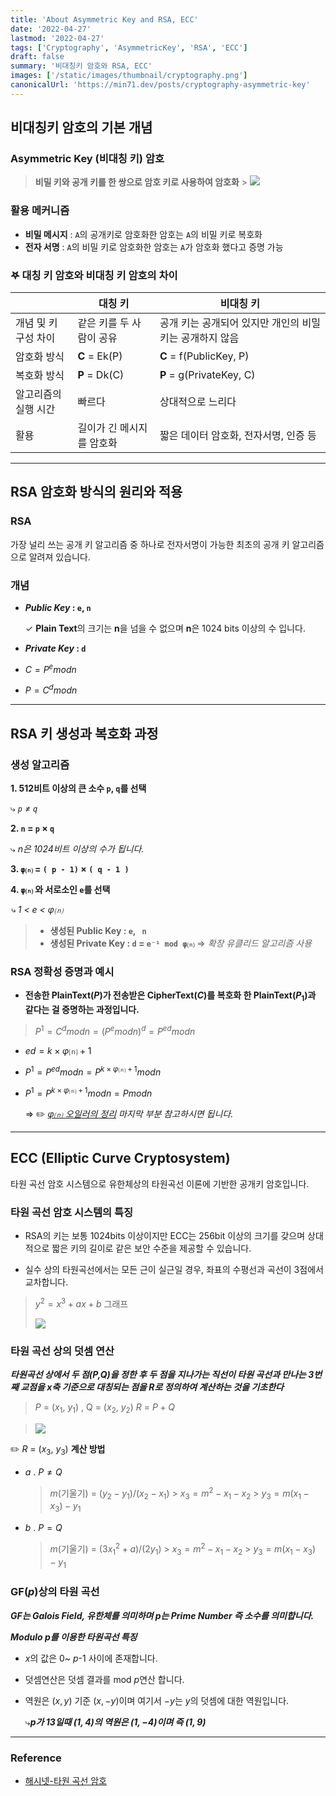 ```yaml
---
title: 'About Asymmetric Key and RSA, ECC'
date: '2022-04-27'
lastmod: '2022-04-27'
tags: ['Cryptography', 'AsymmetricKey', 'RSA', 'ECC']
draft: false
summary: '비대칭키 암호와 RSA, ECC'
images: ['/static/images/thumbnail/cryptography.png']
canonicalUrl: 'https://min71.dev/posts/cryptography-asymmetric-key'
---
```


<TOCInline toc={props.toc} exclude="Introduction" />

## 비대칭키 암호의 기본 개념

### Asymmetric Key (비대칭 키) 암호

> **비밀 키와 공개 키를 한 쌍으로 암호 키로 사용하여 암호화** > ![](/static/images/cryptography/asymmetric-key.jpeg)

### 활용 메커니즘

- **비밀 메시지** : `A`의 공개키로 암호화한 암호는 `A`의 비밀 키로 복호화
- **전자 서명** : `A`의 비밀 키로 암호화한 암호는 `A`가 암호화 했다고 증명 가능

### 𖤐 대칭 키 암호와 비대칭 키 암호의 차이

|                      | 대칭 키                   | 비대칭 키                                                |
| -------------------- | ------------------------- | -------------------------------------------------------- |
| 개념 및 키 구성 차이 | 같은 키를 두 사람이 공유  | 공개 키는 공개되어 있지만 개인의 비밀 키는 공개하지 않음 |
| 암호화 방식          | **C** = Ek(P)             | **C** = f(PublicKey, P)                                  |
| 복호화 방식          | **P** = Dk(C)             | **P** = g(PrivateKey, C)                                 |
| 알고리즘의 실행 시간 | 빠르다                    | 상대적으로 느리다                                        |
| 활용                 | 길이가 긴 메시지를 암호화 | 짧은 데이터 암호화, 전자서명, 인증 등                    |

---

## RSA 암호화 방식의 원리와 적용

### RSA

가장 널리 쓰는 공개 키 알고리즘 중 하나로 전자서명이 가능한 최초의 공개 키 알고리즘으로 알려져 있습니다.

### 개념

- **_Public Key_ : `e`, `n`**

  ✓ **Plain Text**의 크기는 **n**을 넘을 수 없으며 **n**은 1024 bits 이상의 수 입니다.

- **_Private Key_ : `d`**
- $C = P^e mod n$
- $P = C^d mod n$

---

## RSA 키 생성과 복호화 과정

### 생성 알고리즘

**1. 512비트 이상의 큰 소수 `p`, `q`를 선택**

⤷ _`p` ≠ `q`_

**2. `n` = `p` × `q`**

⤷ _n은 1024비트 이상의 수가 됩니다._

**3. `φ⒩` = `( p - 1)` × `( q - 1 )`**

**4. `φ⒩` 와 서로소인 `e`를 선택**

_⤷ 1 < e < φ⒩_

> - **생성된 Public Key : `e`, ` n`**
> - **생성된 Private Key : `d` = `e⁻¹ mod φ⒩`** ⇒ _확장 유클리드 알고리즘 사용_

### RSA 정확성 증명과 예시

- **전송한 PlainText($P$)가 전송받은 CipherText($C$)를 복호화 한 PlainText($P_1$)과 같다는 걸 증명하는 과정입니다.**

> $P^1 = C^d  mod n = (P^e mod n)^d = P^{ed} mod n$

- $ed = k × φ⒩ + 1$
- $P^1 = P^{ed} mod n= P^{k × φ⒩ + 1} mod n$
- $P^1 = P^{k × φ⒩ + 1} mod n = P mod n$

  ⇒ ✏️ _[φ⒩ 오일러의 정리](https://min71.dev/posts/cryptography-mathematics-in-cryptography#%CF%86) 마지막 부분 참고하시면 됩니다._

---

## ECC (Elliptic Curve Cryptosystem)

타원 곡선 암호 시스템으로 유한체상의 타원곡선 이론에 기반한 공개키 암호입니다.

### 타원 곡선 암호 시스템의 특징

- RSA의 키는 보통 1024bits 이상이지만 ECC는 256bit 이상의 크기를 갖으며 상대적으로 짧은 키의 길이로 같은 보안 수준을 제공할 수 있습니다.

- 실수 상의 타원곡선에서는 모든 근이 실근일 경우, 좌표의 수평선과 곡선이 3점에서 교차합니다.

> $y^2 = x^3 + ax + b$ 그래프
>
> ![](/static/images/cryptography/ecc.png)

### 타원 곡선 상의 덧셈 연산

**_타원곡선 상에서 두 점($P$,$Q$)을 정한 후 두 점을 지나가는 직선이 타원 곡선과 만나는 3번째 교점을 $x$축 기준으로 대칭되는 점을 $R$로 정의하여 계산하는 것을 기초한다_**

> $P$ = ($x_1$, $y_1$) , Q = ($x_2$, $y_2$)
> $R$ = $P + Q$

> ![](/static/images/cryptography/ecc-add.jpeg)

✏️ $R$ = ($x_3$, $y_3$) **계산 방법**

- $a$ . $P ≠ Q$
  > $m$(기울기) = $(y_2 - y_1) / (x_2 - x_1)$ > $x_3 = m^2 - x_1 - x_2$ > $y_3 = m(x_1 - x_3) - y_1$
- $b$ . $P = Q$
  > $m$(기울기) = $(3x_1^2 + a) / (2y_1)$ > $x_3 = m^2 - x_1 - x_2$ > $y_3 = m(x_1 - x_3) - y_1$

### GF($p$)상의 타원 곡선

**_GF는 Galois Field, 유한체를 의미하며 $p$는 Prime Number 즉 소수를 의미합니다._**

**_Modulo $p$를 이용한 타원곡선 특징_**

- $x$의 값은 0~ $p$-1 사이에 존재합니다.

- 덧셈연산은 덧셈 결과를 mod $p$연산 합니다.

- 역원은 $(x,y)$ 기준 $(x, -y)$이며 여기서 $-y$는 $y$의 덧셈에 대한 역원입니다.

  ⤷**_$p$가 13일때 $(1,4)$의 역원은 $(1,-4)$이며 즉 $(1,9)$_**

---

### Reference

- [해시넷-타원 곡선 암호](http://wiki.hash.kr/index.php/%ED%83%80%EC%9B%90%EA%B3%A1%EC%84%A0%EC%95%94%ED%98%B8)
